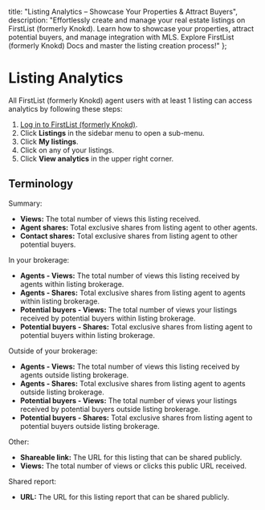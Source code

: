 
<meta name="og:title" content="Access Listing Analytics with FirstList (formerly Knokd)" />
<meta name="og:description" content="Effortlessly create & manage listings on FirstList (formerly Knokd). Learn how to showcase properties, attract buyers, and manage MLS integration. Explore FirstList (formerly Knokd) Docs & master the process!"/>

  title: "Listing Analytics – Showcase Your Properties & Attract Buyers",
  description: "Effortlessly create and manage your real estate listings on FirstList (formerly Knokd). Learn how to showcase your properties, attract potential buyers, and manage integration with MLS. Explore FirstList (formerly Knokd) Docs and master the listing creation process!"
};

<HeroPattern />

# Listing Analytics

All FirstList (formerly Knokd) agent users with at least 1 listing can access analytics by following these steps:

1. <a href="https://app.firstlist.co/login" target="_blank">Log in to FirstList (formerly Knokd)</a>.
1. Click **Listings** in the sidebar menu to open a sub-menu.
1. Click **My listings**.
1. Click on any of your listings.
1. Click **View analytics** in the upper right corner.

<Screenshot 
  src="/images/screenshots/listing-category.png"
  alt="Analytics view for FirstList (formerly Knokd) listings"
/>

## Terminology

Summary:
  * **Views:** The total number of views this listing received.
  * **Agent shares:** Total exclusive shares from listing agent to other agents.
  * **Contact shares:** Total exclusive shares from listing agent to other potential buyers.

In your brokerage:
  * **Agents - Views:** The total number of views this listing received by agents within listing brokerage.
  * **Agents - Shares:** Total exclusive shares from listing agent to agents within listing brokerage.
  * **Potential buyers - Views:** The total number of views your listings received by potential buyers within listing brokerage.
  * **Potential buyers - Shares:** Total exclusive shares from listing agent to potential buyers within listing brokerage.

Outside of your brokerage:
  * **Agents - Views:** The total number of views this listing received by agents outside listing brokerage.
  * **Agents - Shares:** Total exclusive shares from listing agent to agents outside listing brokerage.
  * **Potential buyers - Views:** The total number of views your listings received by potential buyers outside listing brokerage.
  * **Potential buyers - Shares:** Total exclusive shares from listing agent to potential buyers outside listing brokerage.

Other:
  * **Shareable link:** The URL for this listing that can be shared publicly.
  * **Views:** The total number of views or clicks this public URL received.

Shared report:
  * **URL:** The URL for this listing report that can be shared publicly.
